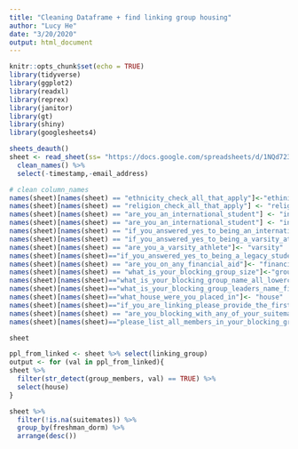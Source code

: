 ```yaml
---
title: "Cleaning Dataframe + find linking group housing"
author: "Lucy He"
date: "3/20/2020"
output: html_document
---
```


```r
knitr::opts_chunk$set(echo = TRUE)
library(tidyverse)
library(ggplot2)
library(readxl)
library(reprex)
library(janitor)
library(gt)
library(shiny)
library(googlesheets4)
```

```r
sheets_deauth()
sheet <- read_sheet(ss= "https://docs.google.com/spreadsheets/d/1NQd723ndO2vC6sw7LFBs_I8NZTqJ35EWadwkN8hRZng/edit#gid=1484251186") %>%
  clean_names() %>%
  select(-timestamp,-email_address)
```
```r
# clean column_names
names(sheet)[names(sheet) == "ethnicity_check_all_that_apply"]<-"ethinicity"
names(sheet)[names(sheet) == "religion_check_all_that_apply"] <- "religion"
names(sheet)[names(sheet) == "are_you_an_international_student"] <- "international"
names(sheet)[names(sheet) == "are_you_an_international_student"] <- "international"
names(sheet)[names(sheet) == "if_you_answered_yes_to_being_an_international_student_what_country_are_you_from"]<- "country"
names(sheet)[names(sheet) == "if_you_answered_yes_to_being_a_varsity_athlete_what_sport_do_you_play_on"]<- "sport"
names(sheet)[names(sheet) == "are_you_a_varsity_athlete"]<- "varsity"
names(sheet)[names(sheet)=="if_you_answered_yes_to_being_a_legacy_student_what_house_was_your_relative_in"]<- "relative_house"
names(sheet)[names(sheet) == "are_you_on_any_financial_aid"]<- "financial_aid"
names(sheet)[names(sheet) == "what_is_your_blocking_group_size"]<-"group_size"
names(sheet)[names(sheet)=="what_is_your_blocking_group_name_all_lowercase_with_no_spaces"]<- "group_name"
names(sheet)[names(sheet)=="what_is_your_blocking_group_leaders_name_first_and_last_ex_john_doe"]<- "group_leader"
names(sheet)[names(sheet)=="what_house_were_you_placed_in"]<- "house"
names(sheet)[names(sheet)=="if_you_are_linking_please_provide_the_first_and_last_name_of_one_person_from_your_linking_group"] <- "linking_group"
names(sheet)[names(sheet) == "are_you_blocking_with_any_of_your_suitemates"]<- "suitemates"
names(sheet)[names(sheet)=="please_list_all_members_in_your_blocking_group_separated_by_commas_first_and_last_ex_john_doe_john_harvard"]<- "group_members"

sheet
```

```r
ppl_from_linked <- sheet %>% select(linking_group)
output <- for (val in ppl_from_linked){
sheet %>%
  filter(str_detect(group_members, val) == TRUE) %>%
  select(house)
}

```

```r
sheet %>%
  filter(!is.na(suitemates)) %>%
  group_by(freshman_dorm) %>%
  arrange(desc())

```